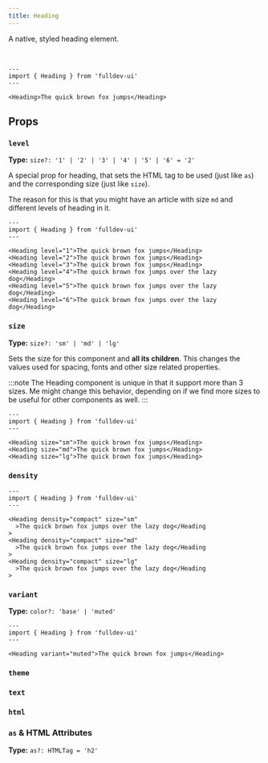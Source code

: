 ```yaml
---
title: Heading
---
```



A native, styled heading element.

<br />

```astro live
---
import { Heading } from 'fulldev-ui'
---

<Heading>The quick brown fox jumps</Heading>
```

## Props

### `level`

**Type:** `size?: '1' | '2' | '3' | '4' | '5' | '6' = '2'`

A special prop for heading, that sets the HTML tag to be used (just like `as`) and the corresponding size (just like `size`).

The reason for this is that you might have an article with size `md` and different levels of heading in it.

```astro live
---
import { Heading } from 'fulldev-ui'
---

<Heading level="1">The quick brown fox jumps</Heading>
<Heading level="2">The quick brown fox jumps</Heading>
<Heading level="3">The quick brown fox jumps</Heading>
<Heading level="4">The quick brown fox jumps over the lazy dog</Heading>
<Heading level="5">The quick brown fox jumps over the lazy dog</Heading>
<Heading level="6">The quick brown fox jumps over the lazy dog</Heading>
```

### `size`

**Type:** `size?: 'sm' | 'md' | 'lg'`

Sets the size for this component and **all its children**. This changes the values used for spacing, fonts and other size related properties.

:::note
The Heading component is unique in that it support more than 3 sizes. Me might change this behavior, depending on if we find more sizes to be useful for other components as well.
:::

```astro live
---
import { Heading } from 'fulldev-ui'
---

<Heading size="sm">The quick brown fox jumps</Heading>
<Heading size="md">The quick brown fox jumps</Heading>
<Heading size="lg">The quick brown fox jumps</Heading>
```

### `density`

<DensityProp />

```astro live
---
import { Heading } from 'fulldev-ui'
---

<Heading density="compact" size="sm"
  >The quick brown fox jumps over the lazy dog</Heading
>
<Heading density="compact" size="md"
  >The quick brown fox jumps over the lazy dog</Heading
>
<Heading density="compact" size="lg"
  >The quick brown fox jumps over the lazy dog</Heading
>
```

### `variant`

**Type:** `color?: 'base' | 'muted'`

<VariantProp />

```astro live
---
import { Heading } from 'fulldev-ui'
---

<Heading variant="muted">The quick brown fox jumps</Heading>
```

### `theme`

<ThemeProp />

### `text`

<TextProp />

### `html`

<HtmlProp />

### `as` & HTML Attributes

**Type:** `as?: HTMLTag = 'h2'`

<AsProp />
